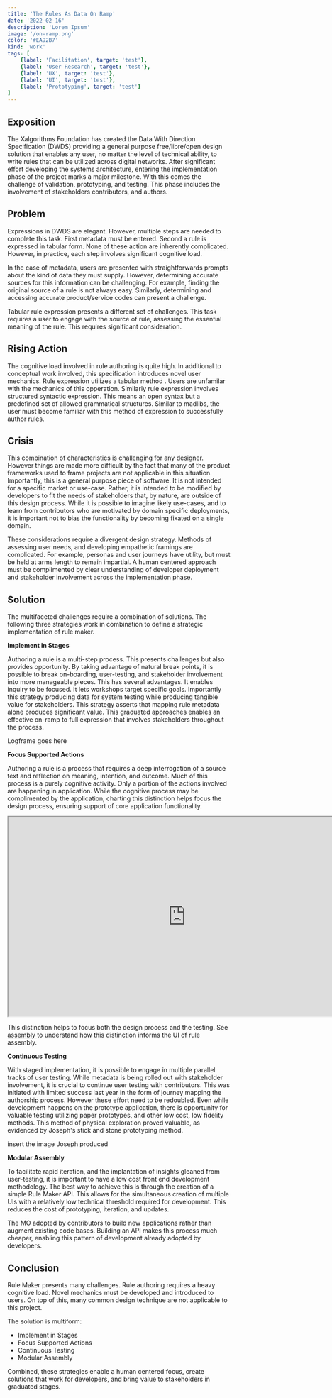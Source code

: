 ```yaml
---
title: 'The Rules As Data On Ramp'
date: '2022-02-16'
description: 'Lorem Ipsum'
image: '/on-ramp.png'
color: '#EA92B7'
kind: 'work'
tags: [
    {label: 'Facilitation', target: 'test'},
    {label: 'User Research', target: 'test'},
    {label: 'UX', target: 'test'},
    {label: 'UI', target: 'test'},
    {label: 'Prototyping', target: 'test'}
]
---
```


## Exposition

The Xalgorithms Foundation has created the Data With Direction Specification (DWDS) providing a general purpose free/libre/open design solution that enables any user, no matter the level of technical ability, to write rules that can be utilized across digital networks. After significant effort developing the systems architecture, entering the implementation phase of the project marks a major milestone. With this comes the challenge of validation, prototyping, and testing. This phase includes the involvement of stakeholders contributors, and authors. 

## Problem

Expressions in DWDS are elegant. However, multiple steps are needed to complete this task. First metadata must be entered. Second a rule is expressed in tabular form. None of these action are inherently complicated. However, in practice, each step involves significant cognitive load. 

In the case of metadata, users are presented with straightforwards prompts about the kind of data they must supply. However, determining accurate sources for this information can be challenging. For example, finding the original source of a rule is not always easy. Similarly, determining and accessing accurate product/service codes can present a challenge. 

Tabular rule expression presents a different set of  challenges. This task requires a user to engage with the source of rule, assessing the essential meaning of the rule. This requires significant consideration.

## Rising Action

The cognitive load involved in rule authoring is quite high. In additional to conceptual work involved, this specification introduces novel user mechanics. Rule expression utilizes a tabular method . Users are unfamilar with the mechanics of this opperation. Similarly rule expression involves structured syntactic expression. This means an open syntax but a predefined set of allowed grammatical structures.  Similar to madlibs, the user must become familiar with this method of expression to successfully author rules. 

## Crisis

This combination of characteristics is challenging  for any designer. However things are made more difficult by the fact that many of the product frameworks used to frame projects are not applicable in this situation. Importantly, this is a general purpose piece of software. It is not intended for a specific market or use-case. Rather, it is intended to be modified by developers to fit the needs of stakeholders that, by nature, are outside of this design process. While it is possible to imagine likely use-cases, and to learn from contributors who are motivated by domain specific deployments, it is important not to bias the functionality by becoming fixated on a single domain. 

These considerations require a divergent design strategy. Methods of assessing user needs, and developing empathetic framings are complicated. For example, personas and user journeys have utility, but must be held at arms length to remain impartial. A human centered approach must be complimented by clear understanding of developer deployment and stakeholder involvement across the implementation phase. 

## Solution

The multifaceted challenges require a combination of solutions. The following three strategies work in combination to define a strategic implementation of rule maker.

**Implement in Stages** 

Authoring a rule is a multi-step process. This presents challenges but also provides opportunity. By taking advantage of natural break points, it is possible to break on-boarding, user-testing, and stakeholder involvement into more manageable pieces. This has several advantages. It enables inquiry to be focused. It lets workshops target specific goals. Importantly this strategy producing data for system testing while producing tangible value for stakeholders. This strategy asserts that  mapping rule metadata alone produces significant value. This graduated approaches enables an effective on-ramp to full expression that involves stakeholders throughout the process. 

Logframe goes here

**Focus Supported Actions**

Authoring a rule is a process that requires a deep interrogation of a source text and reflection on meaning, intention, and outcome. Much of this process is a purely cognitive activity. Only a portion of the actions involved are happening in application. While the cognitive process may be complimented by the application, charting this distinction helps focus the design process, ensuring support of core application functionality.  

<iframe border="1px solid rgba(0, 0, 0, 0.1);" width="800" height="450" src="https://www.figma.com/embed?embed_host=share&url=https%3A%2F%2Fwww.figma.com%2Ffile%2FXz37GPQS5Zw5CRf1ljobHM%2FRM-Activity-Map%3Fnode-id%3D0%253A1" allowfullscreen></iframe>

This distinction helps to focus both the design process and the testing. See [assembly ](https://communications.xalgorithms.org/rule-maker/table-editor-ui/) to understand how this distinction informs the UI of rule assembly. 

**Continuous Testing**

With staged implementation, it is possible to engage in multiple parallel tracks of user testing. While metadata is being rolled out with stakeholder involvement, it is crucial to continue user testing with contributors. This was initiated with limited success last year in the form of journey mapping the authorship process. However these effort need to be redoubled. Even while development happens on the prototype application, there is opportunity for valuable testing utilizing paper prototypes, and other low cost, low fidelity methods. This method of physical exploration proved valuable, as evidenced by Joseph's stick and stone prototyping method.

insert the image Joseph produced
 
 **Modular Assembly**
 
 To facilitate rapid iteration, and the implantation of insights gleaned from user-testing, it is important to have a low cost front end development methodology. The best way to achieve this is through the creation of a simple Rule Maker API. This allows for the simultaneous creation of multiple UIs with a relatively low technical threshold required for development. This reduces the cost of prototyping, iteration, and updates. 
 
The MO adopted by contributors to build new applications rather than augment existing code bases. Building an API makes this process much cheaper, enabling this pattern of development already adopted by developers. 
 

##  Conclusion

Rule Maker presents many challenges. Rule authoring requires a heavy cognitive load. Novel mechanics must be developed and introduced to users. On top of this, many common design technique are not applicable to this project. 

The solution is multiform:

- Implement in Stages
- Focus Supported Actions
- Continuous Testing
- Modular Assembly

Combined, these strategies enable a human centered focus, create solutions that work for developers, and bring value to stakeholders in graduated stages. 
